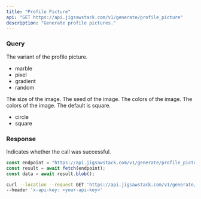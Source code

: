 ```yaml
---
title: "Profile Picture"
api: "GET https://api.jigsawstack.com/v1/generate/profile_picture"
description: "Generate profile pictures."
---
```


### Query

<ParamField query="variant" type="string" default="marble">
  The variant of the profile picture.
  <ul>
    <li>marble</li>
    <li>pixel</li>
    <li>gradient</li>
    <li>random</li>
  </ul>
</ParamField>

<ParamField query="size" type="string" default="120">
  The size of the image.
</ParamField>

<ParamField query="seed" type="string">
  The seed of the image.
</ParamField>

<ParamField query="colors" type="string">
  The colors of the image.
</ParamField>

<ParamField query="shape" type="string" default="square">
  The colors of the image. The default is square.
    <ul>
    <li>circle</li>
    <li>square</li>
  </ul>

</ParamField>

<Snippet file="header.mdx" />

### Response

<ResponseField name="success" type="boolean">
  Indicates whether the call was successful.
</ResponseField>

<RequestExample>

```javascript Node.js
const endpoint = "https://api.jigsawstack.com/v1/generate/profile_picture";
const result = await fetch(endpoint);
const data = await result.blob();
```

```bash cURL
curl --location --request GET 'https://api.jigsawstack.com/v1/generate/profile_picture' \
--header 'x-api-key: <your-api-key>'
```

</RequestExample>

<ResponseExample>

</ResponseExample>
